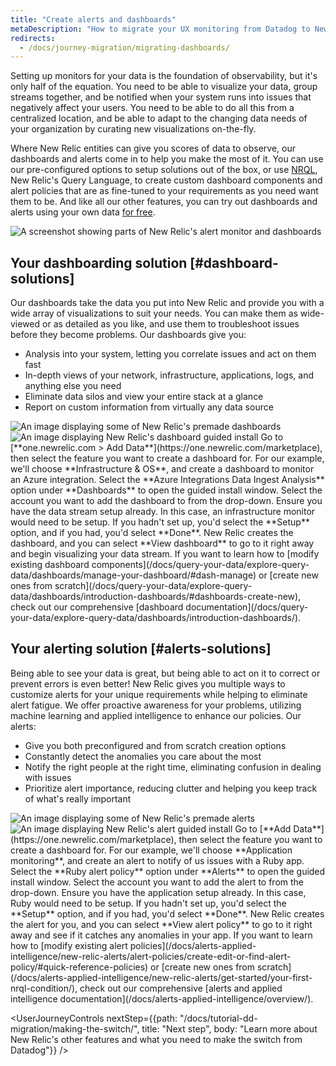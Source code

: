 ```yaml
---
title: "Create alerts and dashboards"
metaDescription: "How to migrate your UX monitoring from Datadog to New Relic."
redirects:
  - /docs/journey-migration/migrating-dashboards/
---
```









Setting up monitors for your data is the foundation of observability, but it's only half of the equation. You need to be able to visualize your data, group streams together, and be notified when your system runs into issues that negatively affect your users. You need to be able to do all this from a centralized location, and be able to adapt to the changing data needs of your organization by curating new visualizations on-the-fly. 

Where New Relic entities can give you scores of data to observe, our dashboards and alerts come in to help you make the most of it. You can use our pre-configured options to setup solutions out of the box, or use [NRQL](/docs/query-your-data/nrql-new-relic-query-language/get-started/introduction-nrql-new-relics-query-language/), New Relic's Query Language, to create custom dashboard components and alert policies that are as fine-tuned to your requirements as you need want them to be. And like all our other features, you can try out dashboards and alerts using your own data [for free](https://newrelic.com/signup).

<img
    title="Alerts-and-dash"
    alt="A screenshot showing parts of New Relic's alert monitor and dashboards"
    src={journeyAlertsAndDash}
/>

## Your dashboarding solution [#dashboard-solutions]

Our dashboards take the data you put into New Relic and provide you with a wide array of visualizations to suit your needs. You can make them as wide-viewed or as detailed as you like, and use them to troubleshoot issues before they become problems. Our dashboards give you:

* Analysis into your system, letting you correlate issues and act on them fast
* In-depth views of your network, infrastructure, applications, logs, and anything else you need
* Eliminate data silos and view your entire stack at a glance
* Report on custom information from virtually any data source

<CollapserGroup>
    <Collapser
        id="dash-install"
        title="Install a premade dashboard"
    >
    <SideBySide>
    <Side>
        <img
        title="Premade dashboards"
        alt="An image displaying some of New Relic's premade dashboards"
        src={journeyInfraDash}
        />
        <img
        title="Dashboard guided install"
        alt="An image displaying New Relic's dashboard guided install"
        src={journeyAzureDash}
        />
    </Side>
    <Side>
    <Steps>
        <Step>
        Go to [**one.newrelic.com > Add Data**](https://one.newrelic.com/marketplace), then select the feature you want to create a dashboard for. For our example, we'll choose **Infrastructure & OS**, and create a dashboard to monitor an Azure integration.  
        </Step>
        <Step>
        Select the **Azure Integrations Data Ingest Analysis** option under **Dashboards** to open the guided install window.
        </Step>
        <Step>
        Select the account you want to add the dashboard to from the drop-down.
        </Step>
        <Step>
        Ensure you have the data stream setup already. In this case, an infrastructure monitor would need to be setup. If you hadn't set up, you'd select the **Setup** option, and if you had, you'd select **Done**.
        </Step>
        <Step>
        New Relic creates the dashboard, and you can select **View dashboard** to go to it right away and begin visualizing your data stream.
        </Step>
    </Steps>
    If you want to learn how to [modify existing dashboard components](/docs/query-your-data/explore-query-data/dashboards/manage-your-dashboard/#dash-manage) or [create new ones from scratch](/docs/query-your-data/explore-query-data/dashboards/introduction-dashboards/#dashboards-create-new), check out our comprehensive [dashboard documentation](/docs/query-your-data/explore-query-data/dashboards/introduction-dashboards/).
    </Side>
    </SideBySide>
    </Collapser>
</CollapserGroup>

## Your alerting solution [#alerts-solutions]

Being able to see your data is great, but being able to act on it to correct or prevent errors is even better! New Relic gives you multiple ways to customize alerts for your unique requirements while helping to eliminate alert fatigue. We offer proactive awareness for your problems, utilizing machine learning and applied intelligence to enhance our policies. Our alerts:

* Give you both preconfigured and from scratch creation options
* Constantly detect the anomalies you care about the most
* Notify the right people at the right time, eliminating confusion in dealing with issues
* Prioritize alert importance, reducing clutter and helping you keep track of what's really important

<CollapserGroup>
    <Collapser
        id="alerts-install"
        title="Install a premade alert"
    >
    <SideBySide>
    <Side>
        <img
        title="Premade alerts"
        alt="An image displaying some of New Relic's premade alerts"
        src={journeyPremadeAlerts}
        />
        <img
        title="Alert guided install"
        alt="An image displaying New Relic's alert guided install"
        src={journeyGuidedAlerts}
        />
    </Side>
    <Side>
    <Steps>
        <Step>
        Go to [**Add Data**](https://one.newrelic.com/marketplace), then select the feature you want to create a dashboard for. For our example, we'll choose **Application monitoring**, and create an alert to notify of us issues with a Ruby app.  
        </Step>
        <Step>
        Select the **Ruby alert policy** option under **Alerts** to open the guided install window.
        </Step>
        <Step>
        Select the account you want to add the alert to from the drop-down.
        </Step>
        <Step>
        Ensure you have the application setup already. In this case, Ruby would need to be setup. If you hadn't set up, you'd select the **Setup** option, and if you had, you'd select **Done**.
        </Step>
        <Step>
        New Relic creates the alert for you, and you can select **View alert policy** to go to it right away and see if it catches any anomalies in your app.
        </Step>
    </Steps>
    If you want to learn how to [modify existing alert policies](/docs/alerts-applied-intelligence/new-relic-alerts/alert-policies/create-edit-or-find-alert-policy/#quick-reference-policies) or [create new ones from scratch](/docs/alerts-applied-intelligence/new-relic-alerts/get-started/your-first-nrql-condition/), check out our comprehensive [alerts and applied intelligence documentation](/docs/alerts-applied-intelligence/overview/).
    </Side>
    </SideBySide>
    </Collapser>
</CollapserGroup>

<UserJourneyControls
    nextStep={{path: "/docs/tutorial-dd-migration/making-the-switch/", title: "Next step", body: "Learn more about New Relic's other features and what you need to make the switch from Datadog"}}
/>


